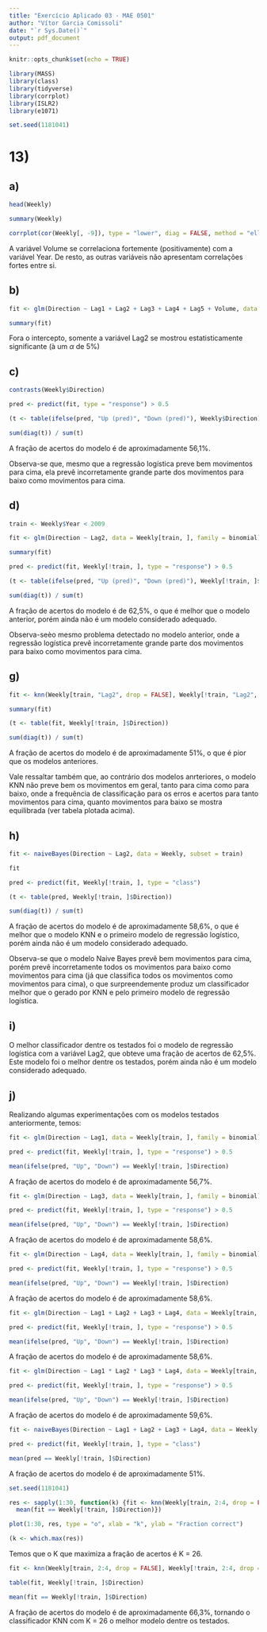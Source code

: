 ---
title: "Exercício Aplicado 03 - MAE 0501"
author: "Vítor Garcia Comissoli"
date: "`r Sys.Date()`"
output: pdf_document
---

```{r setup, include=FALSE}

knitr::opts_chunk$set(echo = TRUE)

```

```{r, message = FALSE, warning = FALSE, results='hide', include=FALSE}

library(MASS)
library(class)
library(tidyverse)
library(corrplot)
library(ISLR2)
library(e1071)

set.seed(1181041)

```

# 13)

## a)

```{r}

head(Weekly)

summary(Weekly)

corrplot(cor(Weekly[, -9]), type = "lower", diag = FALSE, method = "ellipse")

```
A variável Volume se correlaciona fortemente (positivamente) com a variável Year. De resto, as outras variáveis não apresentam correlações fortes entre si.

## b)

```{r}

fit <- glm(Direction ~ Lag1 + Lag2 + Lag3 + Lag4 + Lag5 + Volume, data = Weekly, family = binomial)

summary(fit)

```
Fora o intercepto, somente a variável Lag2 se mostrou estatisticamente significante (à um $\alpha$ de 5%)

## c)

```{r}

contrasts(Weekly$Direction)

pred <- predict(fit, type = "response") > 0.5

(t <- table(ifelse(pred, "Up (pred)", "Down (pred)"), Weekly$Direction))

sum(diag(t)) / sum(t)

```
A fração de acertos do modelo é de aproximadamente 56,1%.

Observa-se que, mesmo que a regressão logística preve bem movimentos para cima, ela prevê incorretamente grande parte dos movimentos para baixo como movimentos para cima.

## d)

```{r}

train <- Weekly$Year < 2009

fit <- glm(Direction ~ Lag2, data = Weekly[train, ], family = binomial)

summary(fit)

```

```{r}

pred <- predict(fit, Weekly[!train, ], type = "response") > 0.5

(t <- table(ifelse(pred, "Up (pred)", "Down (pred)"), Weekly[!train, ]$Direction))

sum(diag(t)) / sum(t)

```
A fração de acertos do modelo é de 62,5%, o que é melhor que o modelo anterior, porém ainda não é um modelo considerado adequado.

Observa-seèo mesmo problema detectado no modelo anterior, onde a regressão logística prevê incorretamente grande parte dos movimentos para baixo como movimentos para cima.

## g)

```{r}

fit <- knn(Weekly[train, "Lag2", drop = FALSE], Weekly[!train, "Lag2", drop = FALSE],Weekly$Direction[train])

summary(fit)

```

```{r}

(t <- table(fit, Weekly[!train, ]$Direction))

sum(diag(t)) / sum(t)

```
A fração de acertos do modelo é de aproximadamente 51%, o que é pior que os modelos anteriores.

Vale ressaltar também que, ao contrário dos modelos anrteriores, o modelo KNN não preve bem os movimentos em geral, tanto para cima como para baixo, onde a frequência de classificação para os erros e acertos para tanto movimentos para cima, quanto movimentos para baixo se mostra equilibrada (ver tabela plotada acima).

## h)

```{r}

fit <- naiveBayes(Direction ~ Lag2, data = Weekly, subset = train)

fit

```

```{r}

pred <- predict(fit, Weekly[!train, ], type = "class")

(t <- table(pred, Weekly[!train, ]$Direction))

sum(diag(t)) / sum(t)

```
A fração de acertos do modelo é de aproximadamente 58,6%, o que é melhor que o modelo KNN e o primeiro modelo de regressão logístico, porém ainda não é um modelo considerado adequado.

Observa-se que o modelo Naive Bayes prevê bem movimentos para cima, porém prevê incorretamente todos os movimentos para baixo como movimentos para cima (já que classifica todos os movimentos como movimentos para cima), o que surpreendemente produz um classificador melhor que o gerado por KNN e pelo primeiro modelo de regressão logística.

## i)

O melhor classificador dentre os testados foi o modelo de regressão logística com a variável Lag2, que obteve uma fração de acertos de 62,5%. Este modelo foi o melhor dentre os testados, porém ainda não é um modelo considerado adequado.

## j)

Realizando algumas experimentações com os modelos testados anteriormente, temos:

```{r}

fit <- glm(Direction ~ Lag1, data = Weekly[train, ], family = binomial)

pred <- predict(fit, Weekly[!train, ], type = "response") > 0.5

mean(ifelse(pred, "Up", "Down") == Weekly[!train, ]$Direction)

```
A fração de acertos do modelo é de aproximadamente 56,7%.

```{r}

fit <- glm(Direction ~ Lag3, data = Weekly[train, ], family = binomial)

pred <- predict(fit, Weekly[!train, ], type = "response") > 0.5

mean(ifelse(pred, "Up", "Down") == Weekly[!train, ]$Direction)

```
A fração de acertos do modelo é de aproximadamente 58,6%.

```{r}

fit <- glm(Direction ~ Lag4, data = Weekly[train, ], family = binomial)

pred <- predict(fit, Weekly[!train, ], type = "response") > 0.5

mean(ifelse(pred, "Up", "Down") == Weekly[!train, ]$Direction)

```
A fração de acertos do modelo é de aproximadamente 58,6%.

```{r}

fit <- glm(Direction ~ Lag1 + Lag2 + Lag3 + Lag4, data = Weekly[train, ], family = binomial)

pred <- predict(fit, Weekly[!train, ], type = "response") > 0.5

mean(ifelse(pred, "Up", "Down") == Weekly[!train, ]$Direction)

```
A fração de acertos do modelo é de aproximadamente 58,6%.

```{r}

fit <- glm(Direction ~ Lag1 * Lag2 * Lag3 * Lag4, data = Weekly[train, ], family = binomial)

pred <- predict(fit, Weekly[!train, ], type = "response") > 0.5

mean(ifelse(pred, "Up", "Down") == Weekly[!train, ]$Direction)

```
A fração de acertos do modelo é de aproximadamente 59,6%.

```{r}

fit <- naiveBayes(Direction ~ Lag1 + Lag2 + Lag3 + Lag4, data = Weekly[train, ])

pred <- predict(fit, Weekly[!train, ], type = "class")

mean(pred == Weekly[!train, ]$Direction)

```
A fração de acertos do modelo é de aproximadamente 51%.

```{r}

set.seed(1181041)

res <- sapply(1:30, function(k) {fit <- knn(Weekly[train, 2:4, drop = FALSE], Weekly[!train, 2:4, drop = FALSE], Weekly$Direction[train], k = k)
  mean(fit == Weekly[!train, ]$Direction)})

plot(1:30, res, type = "o", xlab = "k", ylab = "Fraction correct")

(k <- which.max(res))

```
Temos que o K que maximiza a fração de acertos é K = 26.

```{r}

fit <- knn(Weekly[train, 2:4, drop = FALSE], Weekly[!train, 2:4, drop = FALSE], Weekly$Direction[train], k = k)

table(fit, Weekly[!train, ]$Direction)

mean(fit == Weekly[!train, ]$Direction)

```
A fração de acertos do modelo é de aproximadamente 66,3%, tornando o classificador KNN com K = 26 o melhor modelo dentre os testados.